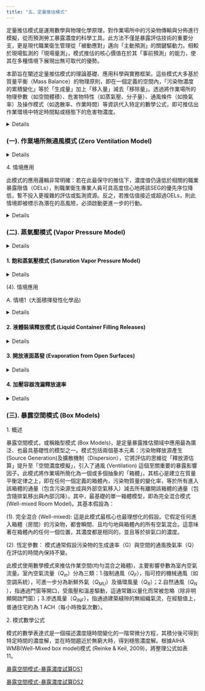 ```yaml
---
title: "五、定量推估模式"
---
```


定量推估模式是運用數學與物理化學原理，對作業場所中的污染物傳輸與分佈進行模擬，從而預測勞工暴露濃度的科學工具。此方法不僅是暴露評估技術的重要分支，更是現代職業衛生管理從「被動應對」邁向「主動預測」的關鍵驅動力。相較於現場監測的「現場量測」，模式推估的核心價值在於其「事前預測」的能力，使其在多種情境下展現出無可取代的優勢。

本節旨在闡述定量推估模式的理論基礎、應用科學與實務框架。這些模式大多基於質量平衡（Mass Balance）的物理原則，即在一個定義的空間內，「污染物濃度的累積變化」等於「生成量」加上「移入量」減去「移除量」。透過將作業場所的物理參數（如空間體積）、危害物特性（如蒸氣壓、分子量）、通風條件（如換氣率）及操作模式（如逸散率、作業時間）等資訊代入特定的數學公式，即可推估出作業環境中特定時間點或穩態下的危害物濃度。

<details>

儘管模式推估的結果屬於理論預測，但在缺乏實際監測數據時，它為初步定量評估提供了重要的科學依據。然而，模式的有效性高度依賴於輸入參數的品質，與使用者對其模型假設的理解。任何模式都是對複雜現實的簡化，其預測的準確性與其複雜度、參數的精確性及情境的適用性息息相關。因此，職業衛生專業人員在使用時，必須從單純的「工具操作者」提升為「模式思考者」，深刻理解「垃圾進，垃圾出（Garbage In, Garbage Out）」的原則，並持續運用專業判斷來評估輸入數據的合理性、選擇最適合的模式，以及詮釋最終結果的實際意義與不確定性。

一個完整的模式推估工作流程，應包含以下步驟：

1.  情境定義與參數收集：清晰定義評估目標與邊界條件，並收集所有必要的輸入參數。
2.  模式選擇：依據評估目的、可用數據與情境複雜度，選擇最合適的推估模式（詳見後續各節）。
3.  濃度推估：運用模式計算出暴露強度（濃度）。
4.  暴露實態描述：將推估的濃度與作業時間、頻率結合，計算出時間加權平均濃度（TWA）或短時間暴露濃度（STEL）。
5.  風險判定：將計算出的暴露值與相關的職業暴露限值（OELs）進行比較，以判定風險等級。

為協助專業人員應用此技術，國內外皆已發展出相關指引與工具，如職安署的「危害性化-學品定量暴露評估推估模式」專刊(職安署, 2016)，與「勞工作業環境監測及暴露危害管理平台」(職安署, 2025a)，以及AIHA的「Mathematical Models for Estimating Occupational Exposure to Chemicals」專書(Ten Berge et al., 2009)，與IHMOD軟體(AIHA, 2025)等，皆是重要的參考與運用資源。以下各節將依循從簡至繁的原則，系統性地介紹作業場所無通風模式、飽和蒸氣壓模式、暴露空間模式（含完全混合模式）、二暴露區模式、渦流擴散模式及統計推估模式等，闡述其適用情境、數學原理、使用限制及應用範例，以期建構使用者完整的模式應用知識體系。

</details>

### (一). 作業場所無通風模式 (Zero Ventilation Model)

<details>

1. 核心概念與假設

此模式是定量暴露推估中最為基礎且保守的篩選工具，屬於第一層級（Tier I）模式。其核心概念極為單純，係基於質量平衡原理，在一個最壞情境（Worst-case Scenario）的假設下，估算污染物在密閉空間中的最終平均濃度。其基本假設為：

(1). 零通風 (Zero Ventilation):完全忽略任何形式的機械通風或自然通風所帶來的稀釋效應。

(2). 完全逸散與混合 (Complete Release & Mixing):假設容器中的化學物質瞬間、完全地釋放到空氣中，並立即均勻混合於整個定義的空間體積內。

(3). 無移除機制 (No Removal Sinks):不考慮污染物因表面沉降、化學反應、或被多孔材質吸附等任何形式的移除機制。

2. 適用情境與限制

此模式的價值在於其極端的保守性，能快速提供一個暴露濃度的「絕對上限」。適用情境與使用限制如下：

(1). 初步風險篩選：作為暴露評估的第一道防線，快速篩選出可忽略的低風險情境。

(2). 最壞情境分析：評估密閉或局限空間內，因化學品意外洩漏（如容器破裂、翻倒）可能造成的最高濃度。

(3). 通風系統啟動前評估：可用於推估污染物在空間內充分混合後，啟動通風系統前的初始濃度。

(4). 高度保守：由於排除了所有移除與稀釋機制，其估算結果通常遠高於實際暴露濃度，不應用於精確的暴露實態判斷。

(5). 忽略時間與空間梯度：模式假設瞬間混合，無法描述污染物濃度隨時間與空間變化的動態過程。在洩漏初期，靠近源頭的濃度可能遠高於模式推估的平均值。

3. 模式數學公式

其數學公式直接反映了質量平衡的概念：

$C_A=\frac{M_A}{V}$

其中：C~A​~：揮發性化學品A於空氣中的平均濃度 (mg/m³ 或 ppm)； M~A~​：化學品A散布至空氣中的總質量 (mg)；V：無通風室內之空氣體積 (m³)。

</details>

4. 情境應用

此模式的應用邏輯非常明確：若在此最保守的推估下，濃度值仍遠低於相關的職業暴露限值（OELs），則職業衛生專業人員可具高度信心地將該SEG的優先序位降低，暫不投入更複雜的評估或監測資源。反之，若推估值接近或超過OELs，則此情境即被標示為潛在的高風險，必須啟動更進一步的行動。

<details>

(1). 情境一 (特殊緊急事件 - 化學品容器破裂逸散)

A. 情境描述：於一間體積為 2.5 m³ 的藥品儲藏室內，一瓶裝有 6 克環氧乙烷的玻璃瓶因意外掉落而破裂，內容物瞬間全數釋出。需評估事件發生後，進入該空間人員可能面臨的暴露風險。（已知環氧乙烷 PEL-TWA=1 ppm, STEL=2 ppm, IDLH=444 ppm）

B. 暴露濃度推估：職安署建置之勞工作業環境監測及暴露危害管理平臺中，有此作業場所無通風模式可供試算使用，在無通風的作業空間中，推估汙染物逸散至作業場所空氣中之平均濃度值。

可點擊下方按鈕使用揮發性化學品暴露濃度試算工具：

[無通風推估模式-暴露濃度試算DS1](docs/MA.html){.btn .btn-primary target="_blank"}

[無通風推估模式-暴露濃度試算DS2](docs/MA1.html){.btn .btn-primary target="_blank"}

</details>

### (二). 蒸氣壓模式 (Vapor Pressure Model)

<details>

接續最保守的無通風模式，蒸氣壓模式是另一類基礎且重要的第一層級（Tier I）篩選工具。此類模式的評估基礎，從宏觀的空間體積轉向物質本身的微觀物理化學特性 - 蒸氣壓（Vapor Pressure, VP）。蒸氣壓是衡量液體揮發趨勢的內在屬性，它直接決定了在特定溫度下，液體在密閉系統中能達到的最大氣相濃度。

因此，蒸氣壓模式的核心邏輯，即是利用此一物理極限，來推估多種「最壞情境」下的暴露濃度。與無通風模式假設「所有質量皆逸散」不同，蒸氣壓模式更專注於回答「在氣液平衡的條件下，濃度最高能達到多少？」這個問題。

此模式家族因其原理的直觀性與參數的易得性（蒸氣壓為化學品SDS中的常見參數），而被廣泛應用於多種暴露情境的初步評估。本節將介紹其在不同應用場景下的主要分支，包含了飽和蒸氣壓模式、液體裝填釋放模式、開放液面蒸發模式、及加壓容器洩漏釋放速率等。透過理解並應用這些模式，職業衛生專業人員能夠針對不同的作業活動，快速地進行量化的初步風險判斷。

</details>

#### 1. 飽和蒸氣壓模式 (Saturation Vapor Pressure Model)

<details>

(1). 核心概念

此模式是蒸氣壓模式家族中最直接的應用，其原理根植於熱力學的氣液平衡觀念。在一個給定溫度、與外界隔絕的封閉系統中，揮發性液體會持續蒸發，使其蒸氣分子不斷進入上方氣相空間（Headspace）。與此同時，氣相中的蒸氣分子也會凝結返回液相。當蒸發速率與凝結速率相等時，系統便達到了動態平衡，此時氣相中的蒸氣濃度達到最大值，這個濃度即為該溫度下的飽和蒸氣壓濃度。此模式的精髓在於，它計算的是一個物理上的「理論天花板」，代表了在最理想的飽和條件下，可能出現的最高濃度。因此，它也被視為評估最壞暴露情境的有力工具。

(2). 模式數學公式

模式的計算涉及將物質的蒸氣壓（通常以壓力單位表示，如 mmHg 或 Pa）轉換為空氣中的濃度（如 ppm 或 mg/m³）。在使用此模式評估暴露濃度的實際應用上，會使用到以下幾個公式(如表 3)。

-   化學品A的蒸氣壓(飽和)： $VP_A=\frac{V_A}{V_T}*P_{atm}$

-   化學品A的空間濃度(ppm)： $C_A=VP_A*10^6$

-   ppm轉換mg/m³ (若需要)： $C_A*(\frac{MW}{24.45})$

-   溫度壓力修正 (若若非NTP條件)： $C_A*\frac{(MW*P)}{R*T}$

其中：$VP_A$：化學物質A的蒸氣壓，$P_{atm}$：大氣壓力。，$V_A$：A的體積。$V_T$：系統空間的總體積。 MW：A的分子量g/mol，標準溫壓(NTP)下，1mol氣體的體積= 24.45 L。 實際溫度T（$^oK$）和壓力P（atm） 來修正轉換係數。 R: 理想氣體常數 = 0.0821 L·atm/(mol· $^oK$)

(3). 應用限制與專業考量

飽和蒸氣壓模式的應用價值與其限制是一體兩面，使用者必須清晰地認識到以下特性：

A. 極端的保守性：此模式計算出的濃度明確代表了「最壞中的最壞情況」，它假設了一個完全封閉、無任何通風稀釋、且有足夠時間與液體達成完全飽和的理想狀態。在絕大多數的真實作業環境中，這些條件在日常工作環境中不太容易同時滿足。

B. 初步篩選的利器：正因為其極端的保守性，此模式成為一個絕佳的初步風險篩選工具。如果在此高估情境下，推估的飽和濃度仍然顯著低於職業暴露限值（OELs），那麼職業衛生師便可以具備高度信心，初步判定該暴露情境為可接受的低風險。

C. 觸發進階評估的警訊：反之，如果飽和蒸氣壓模式的推估結果超過或接近OEL，這便是一個強烈的警訊，意味著潛在風險不容忽視，必須採用更精確、更複雜的模式（如考慮通風的完全混合模式或二區模式）進行更深入的評估，以獲得更貼近現實的暴露預測。

D. 「十倍法則」的實務參考：根據經驗法則，即所謂的「十倍法則」（rule-of-ten）(吳亭儀 & 陳友剛, 2019)，在通風不良或密閉空間中，實際的暴露濃度通常僅為理論飽和濃度的1%到10%。這個法則雖非精確科學，但為專業人員在詮釋極端保守的推估結果時，提供了一個更貼近現實的參考框架。

</details>

(4). 情境應用

A. 情境1  (大面積揮發性化學品)

<details>

-   情境描述：某農產品倉庫的維護人員，正考慮使用液態尼古丁（nicotine）作為大面積噴灑的殺蟲劑。作業人員在操作過程中，將可能近距離接觸尼古丁容器的開口。需評估其直接吸入容器開口上方氣體的潛在風險。（已知尼古丁蒸氣壓 0.08 mmHg，分子量 162.2 g/mol，我國PEL 0.5 mg/m³，NIOSH IDLH 5 mg/m³）

-   暴露濃度推估

[飽和蒸汽壓模式-暴露濃度試算GM1](docs/SA.html){.btn .btn-primary target="_blank"}

[飽和蒸汽壓模式-暴露濃度試算DS2](docs/SA1.html){.btn .btn-primary target="_blank"}

</details>

#### 2. 液體裝填釋放模式 (Liquid Container Filling Releases)

<details>

(1). 核心概念

此模式專門用於評估一個常見但易被忽略的暴露來源：將揮發性液體注入容器（如桶、槽）的過程。其核心物理機制是氣體置換（Gas Displacement）。當液體被注入一個非真空的容器時，它會佔據原先被氣體所佔據的空間，從而將容器頂部空間（Headspace）充斥化學品的氣體向外排出。如果該容器先前已裝有相同或類似的揮發性液體，其頂部空間的氣體很可能已接近或達到該液體的飽和蒸氣壓濃度。因此，在裝填過程中，排出的氣體實質上是高濃度的污染物蒸氣。此模式的目的，即是將此一物理過程量化，計算出在裝填作業中，污染物的質量排放速率（Mass Emission Rate, G）。

(2). 模式數學公式

模式的計算主要基於裝填速率與頂部空間的飽和蒸氣壓濃度。在使用此模式評估暴露濃度的實際應用上，會使用到以下幾個公式(如表 5)。

(3)  應用限制與專業考量(略)

(4). 情境應用

A. 情境 (填充桶裝揮發性化學品)

-   情境描述： 在工廠的散裝物料轉運區，數名勞工（屬同一SEG）負責將甲基乙基酮（MEK）分裝至 55 加侖的標準桶中。每位勞工平均每小時需完成4個桶的填充作業。填充方式為將輸送軟管浸入液面下的「浸沒式填充」。需評估此作業的暴露風險。已知條件： MEK 分子量 72.1 g/mol，蒸氣壓 71.2 mmHg (20°C)，作業溫度 20°C，填充方式為浸沒式飽和狀態。MEK PEL-TWA 為 200 ppm，STEL 為 300 ppm。LC50（半數致死濃度，吸入-大鼠，4小時）：11,000 ppm。

-   暴露濃度推估

(以下略)

</details>

#### 3. 開放液面蒸發 (Evaporation from Open Surfaces)

<details>

(1). 核心概述

此模式專門用於處理因化學品意外洩漏、或於開放式儲槽、清洗槽中操作所形成的「液池（Liquid Pool）」蒸發情境。相較於前述模式，開放液面的蒸發是一個更為複雜的傳質過程（Mass Transfer Process），其蒸發速率不僅取決於化學品本身的蒸氣壓，更受到外部環境因素的強烈影響，特別是液面上方的空氣流速。

此模式的核心目的，與液體裝填模式相似，皆是為了計算出污染物的質量排放速率（Mass Emission Rate, G）。其物理機制包含兩個主要部分：

A. 分子擴散 (Molecular Diffusion): 在液氣界面上，溶劑分子因濃度梯度而自然擴散至空氣中，此過程由物質的擴散係數決定。

B. 強制對流 (Forced Convection): 當有空氣流掠過液面時，會將液面上方高濃度的蒸氣層「帶走」，從而破壞原有的濃度平衡，加速下方液體的蒸發。空氣流速越快，此效應越強。

因此，此模式的挑戰在於如何整合物質內在屬性（蒸氣壓、擴散係數）與外部環境條件（空氣流速、液池面積、溫度），以獲得一個合理的生成速率G。

(2). 模式數學公式

由於其複雜性，學界發展出多種模型來估算蒸發速率，本手冊介紹兩種常用模型。在使用此模式評估暴露濃度的實際應用上，會使用到以下幾個公式(如表 7)。

(略)

(3). 應用限制與專業考量 (略)

(4). 情境應用

-   情境描述： 一個裝有廢棄甲苯的化學廢料桶，在儲存區因鏽蝕而破裂，內容物洩漏至一個尺寸為 1m × 2m 的水泥圍堰內，形成一個表面積為 2 m² 的液池。經現場儀器初步量測，液面上方的平均空氣流速約為 0.075 m/s。需評估此洩漏事件的暴露風險。已知條件： 甲苯分子量 92.1 g/mol，蒸氣壓 21 mmHg，分子擴散係數 8.04×10⁻⁶ m²/sec，作業環境為標準溫壓（NTP）。甲苯 PEL-TWA 為 50 ppm，STEL 為 62.5 ppm。

-   暴露濃度推估 (如表 8)

</details>

#### 4. 加壓容器洩漏釋放速率

<details>

(1). 核心概念

此模式專門用於評估工業環境中潛在風險極高的情境：儲存於高壓系統（如反應器、儲存槽、輸送管線）中的氣體或液體，因系統破損（如閥門失效、管線裂縫）而高速洩漏。此類事件的特點是污染物釋放的能量與速率極大，能在極短時間內造成嚴重的暴露危害。此模式的物理基礎涉及流體力學中的臨界流（Critical Flow），或稱音速流（Sonic Flow）。其核心概念為：

A. 壓力驅動：洩漏的根本驅動力是系統內部壓力（上游壓力, P~up~）與外部環境壓力（下游壓力, P~down~）之間的壓差。

B. 音速極限：當壓差達到一定程度（通常當 P~up~ / P~down~ ≈ 2），氣體通過洩漏孔口的速度會達到其在該溫度下的音速。一旦達到音速，即使再提高上游壓力，氣體的洩漏速度也不會再增加，此時的體積流率達到了物理極限。

C. 最大初始釋放：因此，此模式計算的是洩漏事件發生瞬間的最大初始質量釋放速率（Maximum Initial Mass Release Rate, G），這對於緊急應變規劃至關重要。

影響洩漏速率的關鍵參數包含：系統壓力、氣體種類（影響其音速與密度）、溫度、以及洩漏孔口的幾何形狀與尺寸。

在溫度與氣體組成的影響方面，在約20°C的條件下，臨界壓力比對不同氣體有所不同，表 9列出常見氣體臨界流動比。

(2). 模式數學公式

模式的計算涉及臨界體積流量、加壓氣體密度，最終得出質量釋放速率。在使用此模式評估暴露濃度的實際應用上，會使用到以下公式(表 10)。

(略)

(3). 用限制與專業考量 (略)

(4). 情境應用

A. 情境  (壓力管線洩漏 )

-   情境描述： 一條輸送純氯化氫（HCl）氣體的加壓管線，在室內發生洩漏。管線的表壓力（gauge pressure）為 5 atm，作業環境溫度為 25°C。經檢查發現，管線上出現一道長 1 cm、寬 1 mm 的裂縫。需評估此洩漏事件的立即危害與應變需求。已知條件： HCl 分子量 36.5 g/mol，PEL-Ceiling 為 5 ppm (約 7.5 mg/m³)。管線絕對壓力約 6 atm (6Pa)。

-   風險評估與後續行動 (略)

</details>

### (三). 暴露空間模式 (Box Models)

1. 概述

暴露空間模式，或稱箱型模式 (Box Models)，是定量暴露推估領域中應用最為廣泛、也最具基礎性的模型之一。模式包括兩個基本元素：污染物釋放源產生(Source Generation)及擴散機制（Dispersion），它將評估的思維從「釋放源估算」提升至「空間濃度模擬」，引入了通風 (Ventilation) 這個至關重要的暴露影響因子。此模式將作業場所簡化為一個或多個抽象的「箱體」，其核心是建立在質量平衡定律之上，即在任何一個定義的箱體內，污染物質量的變化率，等於所有進入該箱體的通量（包含污染源生成與外部空氣移入）減去所有離開該箱體的通量（包含隨排氣移出與內部沉降）。其中，最基礎的單一箱體模型，即為完全混合模式 (Well-mixed Room Model)。其基本假設為：

(1). 完全混合 (Well-mixed): 這是此模式最核心也最理想化的假設。它假定任何進入箱體（房間）的污染物，都會瞬間、且均勻地與箱體內的所有空氣混合。這意味著在箱體內的任何一個位置，其濃度都是相同的，並且等於排氣口的濃度。

(2). 恆定參數： 模式通常假設污染物的生成速率（G）與空間的通風換氣率（Q）在評估的時間內保持不變。

此模式使用數學模式來推估作業空間(均勻混合之箱體)，主要影響參數為室內空氣流量。室內空氣流量（*Q~in~*~​~）分為三類：1.強制通風（*Q~F~*​），指可控的機械通風（如空調系統），可進一步分為新鮮外氣（*Q~MU~*​）及循環風量（*Q~R~*​）；2.自然通風（*Q~N~*~​~），指通過門窗等開口，受風壓和溫差驅動，這通常難以量化而常被忽略（除非明顯開啟門窗）；3.滲透風量（*Q~INF~*~​~），指通過建築縫隙的無組織氣流，在經驗值上，普通住宅約為 1 ACH（每小時換氣次數）。

2. 模式數學公式

模式的數學表達式是一個描述濃度隨時間變化的一階常微分方程，其積分後可得到特定時間的濃度解，並在時間趨近於無窮大時，得到穩態濃度解。根據AIHA WMB(Well-Mixed box model)模式 (Reinke & Keil, 2009)，將整理公式如表 11。

[暴露空間模式-暴露濃度試算DS1](docs/1-box_model.html){.btn .btn-primary target="_blank"}

[暴露空間模式-暴露濃度試算DS2](docs/2-box_model.html){.btn .btn-primary target="_blank"}
